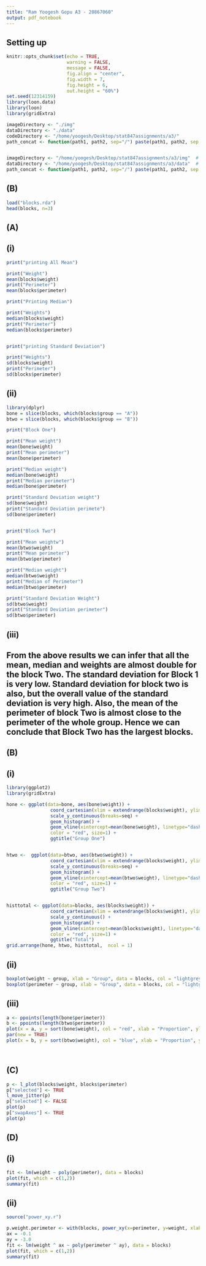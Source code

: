 ```yaml
---
title: "Ram Yoogesh Gopu A3 - 20867060"
output: pdf_notebook
---
```




## Setting up 
```r

knitr::opts_chunk$set(echo = TRUE, 
                      warning = FALSE,
                      message = FALSE,
                      fig.align = "center", 
                      fig.width = 7, 
                      fig.height = 6,
                      out.height = "60%")
set.seed(12314159)
library(loon.data)
library(loon)
library(gridExtra)

imageDirectory <- "./img"
dataDirectory <- "./data"
codeDirectory <- "/home/yoogesh/Desktop/stat847assignments/a3/"
path_concat <- function(path1, path2, sep="/") paste(path1, path2, sep = sep)


imageDirectory <- "/home/yoogesh/Desktop/stat847assignments/a3/img"  # e.g. in current "./img"
dataDirectory <- "/home/yoogesh/Desktop/stat847assignments/a3/data"  # e.g. in current "./data"
path_concat <- function(path1, path2, sep="/") paste(path1, path2, sep = sep)

```


## (B)
```r
load("blocks.rda")
head(blocks, n=3)
```


## (A)
## (i)

```r
print("printing All Mean")

print("Weight")
mean(blocks$weight)
print("Perimeter")
mean(blocks$perimeter)

print("Printing Median")

print("Weights")
median(blocks$weight)
print("Perimeter")
median(blocks$perimeter)


print("printing Standard Deviation")

print("Weights")
sd(blocks$weight)
print("Perimeter")
sd(blocks$perimeter)
```


## (ii)

```r
library(dplyr)
bone = slice(blocks, which(blocks$group == "A"))
btwo = slice(blocks, which(blocks$group == "B"))

print("Block One")

print("Mean weight")
mean(bone$weight)
print("Mean perimeter")
mean(bone$perimeter)

print("Median weight")
median(bone$weight)
print("Median perimeter")
median(bone$perimeter)

print("Standard Deviation weight")
sd(bone$weight)
print("Standard Deviation perimete")
sd(bone$perimeter)


print("Block Two")

print("Mean weightw")
mean(btwo$weight)
print("Mean perimeter")
mean(btwo$perimeter)

print("Median weight")
median(btwo$weight)
print("Median of Perimeter")
median(btwo$perimeter)

print("Standard Deviation Weight")
sd(btwo$weight)
print("Standard Deviation perimeter")
sd(btwo$perimeter)
```

## (iii)

## From the above results we can infer that all the mean, median and weights are almost double for the block Two. The standard deviation for Block 1 is very low. Standard deviation for block two is also, but the overall value of the standard deviation is very high. Also, the mean of the perimeter of block Two is almost close to the perimeter of the whole group. Hence we can conclude that Block Two has the largest blocks. 



## (B)
## (i)

```r
library(ggplot2)
library(gridExtra)

hone <- ggplot(data=bone, aes(bone$weight)) + 
                coord_cartesian(xlim = extendrange(blocks$weight), ylim = c(0,20)) + 
                scale_y_continuous(breaks=seq) + 
                geom_histogram() + 
                geom_vline(xintercept=mean(bone$weight), linetype="dashed", 
                color = "red", size=1) + 
                ggtitle("Group One")


htwo <-  ggplot(data=btwo, aes(btwo$weight)) + 
                coord_cartesian(xlim = extendrange(blocks$weight), ylim = c(0,20)) + 
                scale_y_continuous(breaks=seq) + 
                geom_histogram() + 
                geom_vline(xintercept=mean(btwo$weight), linetype="dashed", 
                color = "red", size=1) + 
                ggtitle("Group Two")


histtotal <- ggplot(data=blocks, aes(blocks$weight)) + 
                coord_cartesian(xlim = extendrange(blocks$weight), ylim = c(0,20)) + 
                scale_y_continuous() + 
                geom_histogram() + 
                geom_vline(xintercept=mean(blocks$weight), linetype="dashed", 
                color = "red", size=1) + 
                ggtitle("Total")
grid.arrange(hone, htwo, histtotal,  ncol = 1)
```


## (ii)

```r
boxplot(weight ~ group, xlab = "Group", data = blocks, col = "lightgrey")
boxplot(perimeter ~ group, xlab = "Group", data = blocks, col = "lightgrey")

```

## (iii)


```r
a <- ppoints(length(bone$perimeter))
b <- ppoints(length(btwo$perimeter))
plot(x = a, y = sort(bone$weight), col = "red", xlab = "Proportion", ylab = "weight")
par(new = TRUE)
plot(x = b, y = sort(btwo$weight), col = "blue", xlab = "Proportion", ylab = "weight")




```

## (C)

```r
p <- l_plot(blocks$weight, blocks$perimeter)
p["selected"] <- TRUE
l_move_jitter(p)
p["selected"] <- FALSE
plot(p)
p["swapAxes"] <- TRUE
plot(p)

```


## (D)

## (i)

```r

fit <- lm(weight ~ poly(perimeter), data = blocks)
plot(fit, which = c(1,2))
summary(fit)

```


## (ii)

        
```r
source("power_xy.r")

p.weight.perimeter <- with(blocks, power_xy(x=perimeter, y=weight, xlab="Perimeter", ylab="Weights", title = "Perimeter vs Weights"))
ax = -0.1
ay = -3.0
fit <- lm(weight ^ ax ~ poly(perimeter ^ ay), data = blocks)
plot(fit, which = c(1,2))
summary(fit)

```

